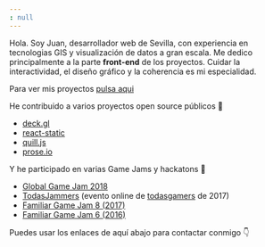 ```yaml
---
: null
---
```


Hola. Soy Juan, desarrollador web de Sevilla, con experiencia en tecnologias GIS y visualización de datos a gran escala. Me dedico principalmente a la parte **front-end** de los proyectos. Cuidar la interactividad, el diseño gráfico y la coherencia es mi especialidad.

Para ver mis proyectos [pulsa aqui](/projects)

He contribuido a varios proyectos open source p&uacute;blicos 🤝

* [deck.gl](https://github.com/visgl/deck.gl/pulls?q=is%3Apr+author%3Ajuandjaradeck)
* [react-static](https://www.npmjs.com/package/react-static-plugin-md)
* [quill.js](https://www.npmjs.com/package/quill-blot-formatter-mobile)
* [prose.io](https://github.com/prose/prose/pull/1129)

Y he participado en varias Game Jams y hackatons 👾

* [Global Game Jam 2018](https://github.com/juandjara/global-game-jam-2018)
* [TodasJammers](https://github.com/juandjara/todasjamers) (evento online de [todasgamers](https://todasgammers.com) de 2017)
* [Familiar Game Jam 8 (2017)](https://github.com/juandjara/familiargamejam8)
* [Familiar Game Jam 6 (2016)](https://github.com/juandjara/familiarGJ6)

Puedes usar los enlaces de aqu&iacute; abajo para contactar conmigo 👇

<Social icon="/icons/mastodon.svg" label="Mastodon" link="https://paquita.masto.host/@juandjara" />
<Social icon="/icons/twitter.svg" label="Twitter" link="https://twitter.com/_juandjara" />
<Social icon="/icons/github.svg" label="Github" link="https://github.com/juandjara" />
<Social icon="/icons/instagram.svg" label="Instagram" link="https://instagram.com/_juandjara" />
<Social icon="/icons/email.svg" label="Email" link="mailto:juanorigami@gmail.com" />
